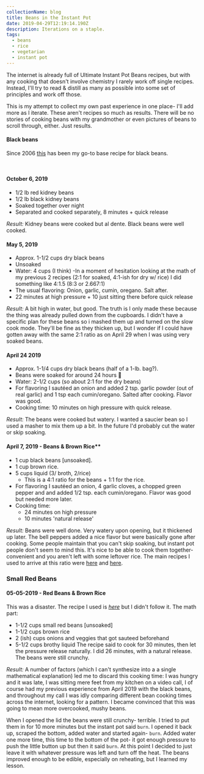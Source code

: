 ```yaml
---
collectionName: blog
title: Beans in the Instant Pot
date: 2019-04-29T12:19:14.190Z
description: Iterations on a staple.
tags:
  - beans
  - rice
  - vegetarian
  - instant pot
---
```

The internet is already full of Ultimate Instant Pot Beans recipes, but with any
cooking that doesn't involve chemistry I rarely work off single recipes.
Instead, I'll try to read & distill as many as possible into some set of
principles and work off those.

This is my attempt to collect my own past experience in one place- I'll add more
as I iterate. These aren't recipes so much as results. There will be no stories
of cooking beans with my grandmother or even pictures of beans to scroll
through, either. Just results.

#### Black beans

Since 2006 [this](http://vegweb.com/recipes/black-beans-rice-cuban-style) has
been my go-to base recipe for black beans.

<br />

#### October 6, 2019
- 1/2 lb red kidney beans
- 1/2 lb black kidney beans
- Soaked together over night
- Separated and cooked separately, 8 minutes + quick release

_Result:_ Kidney beans were cooked but al dente. Black beans were well cooked.
  
#### May 5, 2019
* Approx. 1-1/2 cups dry black beans
* Unsoaked
* Water: 4 cups (I think) -In a moment of hesitation looking at the math of my previous 2 recipes (2:1 for soaked, 4:1-ish for dry w/ rice) I did something like 4:1.5 (8:3 or 2.667:1)
* The usual flavoring: Onion, garlic, cumin, oregano. Salt after.
* 22 minutes at high pressure + 10 just sitting there before quick release

_Result:_ A bit high in water, but good. The truth is I only made these because the thing was already pulled down from the cupboards. I didn't have a specific plan for these beans so i mashed them up and turned on the slow cook mode. They'll be fine as they thicken up, but I wonder if I could have gotten away with the same 2:1 ratio as on April 29 when I was using very soaked beans.
  

#### April 24 2019

* Approx. 1-1/4 cups dry black beans (half of a 1-lb. bag?).
* Beans were soaked for around 24 hours 😬
* Water: 2-1/2 cups (so about 2:1 for the dry beans)
* For flavoring I sautéed an onion and added 2 tsp. garlic powder (out of real
  garlic) and 1 tsp each cumin/oregano. Salted after cooking. Flavor was good.
* Cooking time: 10 minutes on high pressure with quick release.

_Result:_ The beans were cooked but watery. I wanted a saucier bean so I used a
masher to mix them up a bit. In the future I'd probably cut the water or skip
soaking.


#### April 7, 2019 - Beans & Brown Rice**

* 1 cup black beans \[unsoaked].
* 1 cup brown rice.
* 5 cups liquid (3/ broth, 2/rice)
  * This is a 4:1 ratio for the beans + 1:1 for the rice.
* For flavoring I sautéed an onion, 4 garlic cloves, a chopped green pepper and
  and added 1/2 tsp. each cumin/oregano. Flavor was good but needed more later.
* Cooking time:
  * 24 minutes on high pressure
  * 10 minutes 'natural release'

_Result:_ Beans were well done. Very watery upon opening, but it thickened up
later. The bell peppers added a nice flavor but were basically gone after
cooking. Some people maintain that you can't skip soaking, but instant pot
people don't seem to mind this. It's nice to be able to cook them together-
convenient and you aren't left with some leftover rice. The main recipes I used
to arrive at this ratio were
[here](https://frommybowl.com/instant-pot-rice-beans/) and
[here](https://myplantbasedfamily.com/2016/08/10/instant-pot-black-beans-rice/).

### Small Red Beans

#### 05-05-2019 - Red Beans & Brown Rice
This was a disaster. The recipe I used is _[here](https://cozypeachkitchen.com/instant-pot-red-beans-and-rice-vegan/)_ but I didn't follow it. The math part:

* 1-1/2 cups small red beans \[unsoaked]
* 1-1/2 cups brown rice
* 2 (ish) cups onions and veggies that got sauteed beforehand
* 5-1/2 cups brothy liquid
  The recipe said to cook for 30 minutes, then let the pressure release naturally.  I did 26 minutes, with a natural release. The beans were still crunchy.  

_Result:_ A number of factors (which I can't synthesize into a a single mathematical explanation) led me to discard this cooking time: I was hungry and it was late, I was sitting mere feet from my kitchen on a video call, I of course had my previous experience from April 2019 with the black beans, and throughout my call I was idly comparing different bean cooking times across the internet, looking for a pattern. I became convinced that this was going to mean more overcooked, mushy beans.  

When I opened the lid  the beans were still crunchy- terrible. I tried to put them in for 10 more minutes but the instant pot said `burn`. I opened it back up, scraped the bottom, added water and started again- `burn`. Added water one more time, this time to the bottom of the pot- it got enough pressure to push the little button up but then it said `burn`. At this point I decided to just leave it with whatever pressure was left and turn off the heat. The beans improved enough to be edible, especially on reheating, but I learned my lesson.
